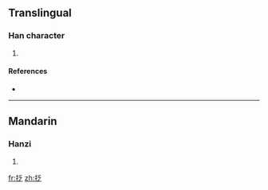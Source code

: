==Translingual==

===Han character===
{{Han char|rn=64|rad=手|as=05|sn=8|four=4203<sub>7</sub>|canj=手竹戈人 (QHIO)}}

# {{defn|Han|sort=手05}}

====References====
* {{Han ref|kx=0424.020|dkj=11924|dj=0771.150|hdz=31841.020|uh=62B8|ud=25272|bh=CCC0|bd=52416}}

----

==Mandarin==

===Hanzi===
{{cmn-hanzi|pin=[[zā]] ([[za1]])|wg=tsa<sup>1</sup>}}

# {{defn|Mandarin|sort=手05}}

[[fr:抸]]
[[zh:抸]]